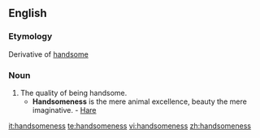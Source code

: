 ==English==

===Etymology===
Derivative of [[handsome]]
===Noun===
{{en-noun|-}}

#The quality of being handsome.
#*'''Handsomeness''' is the mere animal excellence, beauty the mere imaginative. - [[Hare]]

[[it:handsomeness]]
[[te:handsomeness]]
[[vi:handsomeness]]
[[zh:handsomeness]]